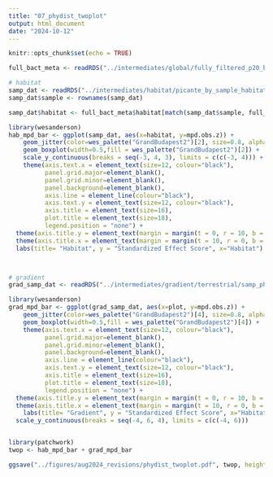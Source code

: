 ```yaml
---
title: "07_phydist_twoplot"
output: html_document
date: "2024-10-12"
---
```


```r
knitr::opts_chunk$set(echo = TRUE)
```

```r
full_bact_meta <- readRDS("../intermediates/global/fully_filtered_p20_bact_otu_metadata_matched_up.rds")
```


```r
# habitat
samp_dat <- readRDS("../intermediates/habitat/picante_by_sample_habitat_results.rds")
samp_dat$sample <- rownames(samp_dat)

samp_dat$habitat <- full_bact_meta$habitat[match(samp_dat$sample, full_bact_meta$sample_id)]

library(wesanderson)
hab_mpd_bar <- ggplot(samp_dat, aes(x=habitat, y=mpd.obs.z)) +
    geom_jitter(color=wes_palette("GrandBudapest2")[2], size=0.8, alpha=0.7, width=0.2) +
    geom_boxplot(width=0.5,fill = wes_palette("GrandBudapest2")[2]) +
    scale_y_continuous(breaks = seq(-3, 4, 3), limits = c(c(-3, 4))) +
    theme(axis.text.x = element_text(size=12, colour="black"), 
          panel.grid.major=element_blank(),
          panel.grid.minor=element_blank(),
          panel.background=element_blank(),
          axis.line = element_line(colour="black"),
          axis.text.y = element_text(size=12, colour="black"),
          axis.title = element_text(size=16),
          plot.title = element_text(size=18),
          legend.position = "none") +
  theme(axis.title.y = element_text(margin = margin(t = 0, r = 10, b = 0, l = 0))) +
  theme(axis.title.x = element_text(margin = margin(t = 10, r = 0, b = 0, l = 0))) +
  labs(title= "Habitat", y = "Standardized Effect Score", x="Habitat") 



# gradient
grad_samp_dat <- readRDS("../intermediates/gradient/terrestrial/samp_phydist_data.rds") 

library(wesanderson)
grad_mpd_bar <- ggplot(grad_samp_dat, aes(x=plot, y=mpd.obs.z)) +
    geom_jitter(color=wes_palette("GrandBudapest2")[4], size=0.8, alpha=0.7, width=0.2) +
    geom_boxplot(width=0.5,fill = wes_palette("GrandBudapest2")[4]) +
    theme(axis.text.x = element_text(size=12, colour="black"), 
          panel.grid.major=element_blank(),
          panel.grid.minor=element_blank(),
          panel.background=element_blank(),
          axis.line = element_line(colour="black"),
          axis.text.y = element_text(size=12, colour="black"),
          axis.title = element_text(size=16),
          plot.title = element_text(size=18),
          legend.position = "none") +
  theme(axis.title.y = element_text(margin = margin(t = 0, r = 10, b = 0, l = 0))) +
  theme(axis.title.x = element_text(margin = margin(t = 10, r = 0, b = 0, l = 0))) +
    labs(title= "Gradient", y = "Standardized Effect Score", x="Habitat") +
  scale_y_continuous(breaks = seq(-4, 6, 4), limits = c(c(-4, 6))) 


library(patchwork)
twop <- hab_mpd_bar + grad_mpd_bar

ggsave("../figures/aug2024_revisions/phydist_twoplot.pdf", twop, height = 7, width = 14)
```

